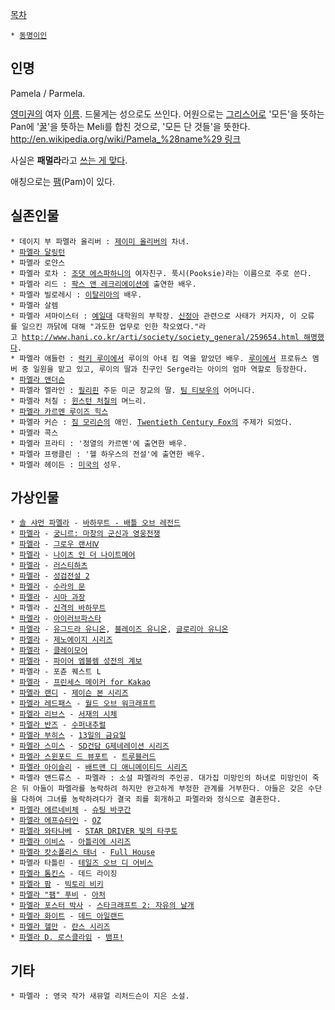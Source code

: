 [[목차]]
 * [[동명이인]]

== 인명 ==
Pamela / Parmela.

[[영어|영미권]]의 여자 [[이름]]. 드물게는 성으로도 쓰인다. 어원으로는 [[그리스어]]로 '모든'을 뜻하는 Pan에 '[[꿀#s-1|꿀]]'을 뜻하는 Meli를 합친 것으로, '모든 단 것들'을 뜻한다. [[http://en.wikipedia.org/wiki/Pamela_%28name%29 링크]]

사실은 '''패멀라'''라고 [[자주 틀리는 외래어/영어#s-3.1.2|쓰는 게 맞다]]. 

애칭으로는 [[팸]](Pam)이 있다.

== 실존인물 ==
 * 데이지 부 파멜라 올리버 : [[제이미 올리버]]의 차녀.
 * [[눈물의 고속도로 연쇄살인 사건|파멜라 달링턴]]
 * 파멜라 로얀스
 * 파멜라 로차 : [[조댓 에스파하니]]의 여자친구. 푹시(Pooksie)라는 이름으로 주로 쓴다.
 * 파멜라 리드 : [[팍스 앤 레크리에이션]]에 출연한 배우.
 * 파멜라 빌로레시 : [[이탈리아]]의 배우.
 * 파멜라 살렘
 * 파멜라 셔마이스터 : [[예일 대학교|예일대]] 대학원의 부학장. [[신정아]] 관련으로 사태가 커지자, 이 오류를 일으킨 까닭에 대해 "과도한 업무로 인한 착오였다."라고 [[http://www.hani.co.kr/arti/society/society_general/259654.html 해명]]했다.
 * 파멜라 애들런 : [[럭키 루이]]에서 루이의 아내 킴 역을 맡았던 배우. [[루이#s-1.2|루이]]에서 프로듀스 멤버 중 일원을 맡고 있고, 루이의 딸과 친구인 Serge라는 아이의 엄마 역할로 등장한다.
 * [[파멜라 앤더슨]]
 * 파멜라 엘라인 : [[필리핀]] 주둔 미군 장교의 딸. [[팀 티보우]]의 어머니다.
 * 파멜라 처칠 : [[윈스턴 처칠]]의 며느리.
 * [[빅토리아/가족관계#s-3|파멜라 카르멘 루이즈 힉스]]
 * 파멜라 커슨 : [[짐 모리슨]]의 애인. [[The Doors(앨범)#s-2|Twentieth Century Fox]]의 주제가 되었다.
 * 파멜라 콕스
 * 파멜라 프라티 : '정열의 카르멘'에 출연한 배우.
 * 파멜라 프랭클린 : '헬 하우스의 전설'에 출연한 배우.
 * 파멜라 헤이든 : [[미국]]의 성우.

== 가상인물 ==
 * [[바하무트 - 배틀 오브 레전드#s-5.4|솔 샤먼 파멜라]] - [[바하무트 - 배틀 오브 레전드]]
 * [[궁니르%3A 마창의 군신과 영웅전쟁#s-6.3|파멜라]] - [[궁니르: 마창의 군신과 영웅전쟁]]
 * [[그로우 랜서Ⅳ#s-1.10|파멜라]] - [[그로우 랜서Ⅳ]]
 * [[나이츠 인 더 나이트메어#s-6.13|파멜라]] - [[나이츠 인 더 나이트메어]]
 * [[러스티하츠/던전 목록#s-1.2|파멜라]] - [[러스티하츠]]
 * [[성검전설 2#s-4|파멜라]] - [[성검전설 2]]
 * [[수라의 문#s-3|파멜라]] - [[수라의 문]]
 * [[시마 과장#s-5|파멜라]] - [[시마 과장]]
 * 파멜라 - [[신격의 바하무트]]
 * [[아이러브파스타#s-4.3|파멜라]] - [[아이러브파스타]]
 * [[유그드라 유니온/캐릭터#s-6|파]][[블레이즈 유니온#s-2.1|멜]][[글로리아 유니온#s-4.1|라]] - [[유그드라 유니온]], [[블레이즈 유니온]], [[글로리아 유니온]]
 * [[제노에이지 시리즈/등장인물#s-1.3|파멜라]] - [[제노에이지 시리즈]]
 * [[클레이모어(만화)#s-3.2.9|파멜라]] - [[클레이모어(만화)|클레이모어]]
 * [[파이어 엠블렘 성전의 계보/등장인물#s-5|파멜라]] - [[파이어 엠블렘 성전의 계보]]
 * 파멜라 - 포츈 퀘스트 L
 * [[프린세스 메이커 for kakao/정령#s-9.2|파멜라]] - [[프린세스 메이커 for Kakao]]
 * [[제이슨 본 시리즈#s-3.3|파멜라 랜디]] - [[제이슨 본 시리즈#s-3|제이슨 본 시리즈]]
 * [[동부 역병지대#s-1|파멜라 레드패스]] - [[월드 오브 워크래프트]]
 * [[서재의 시체#s-1|파멜라 리브스]] - [[서재의 시체]]
 * [[파멜라 반즈]] - [[수퍼내추럴#s-1|수퍼내추럴]]
 * [[13일의 금요일(1980)|파멜라 부히스]] - [[13일의 금요일(1980)|13일의 금요일]]
 * [[파멜라 스미스]] - [[SD건담 G제네레이션 시리즈]]
 * [[트루블러드#s-2|파멜라 스윈포드 드 뷰포트]] - [[트루블러드]]
 * [[포이즌 아이비(DC 코믹스)|파멜라 아이슬리]] - [[배트맨 디 애니메이티드 시리즈]]
 * 파멜라 앤드류스 - 파멜라 : 소설 파멜라의 주인공. 대가집 미망인의 하녀로 미망인이 죽은 뒤 아들이 파멜라를 농락하려 하지만 완고하게 부정한 관계를 거부한다. 아들은 갖은 수단을 다하여 그녀를 농락하려다가 결국 죄를 회개하고 파멜라와 정식으로 결혼한다.
 * [[파멜라 에르네비체]] - [[슈팅 바쿠간]]
 * [[OZ(만화)#s-3.2|파멜라 에프슈타인]] - [[OZ(만화)|OZ]]
 * [[STAR DRIVER 빛의 타쿠토/등장인물#s-2.4|파멜라 와타나베]] - [[STAR DRIVER 빛의 타쿠토]]
 * [[파멜라 이비스]] - [[아틀리에 시리즈]]
 * [[Full House#s-1.1|파멜라 캇소폴리스 태너]] - [[Full House]]
 * 파멜라 타틀린 - [[테일즈 오브 디 어비스]]
 * [[생존자(데드 라이징)#s-2.4|파멜라 톰킨스]] - 데드 라이징
 * [[빅토리 비키#s-1|파멜라 팜]] - [[빅토리 비키]]
 * [[아처#s-2.3.1|파멜라 "팸" 푸비]] - [[아처#s-2|아처]]
 * [[블랙스톤 프로젝트#s-3|파멜라 포스터 박사]] - [[스타크래프트 2: 자유의 날개]]
 * [[라이더 화이트#s-3.1|파멜라 화이트]] - [[데드 아일랜드]]
 * [[파멜라 헬만]] - [[란스 시리즈]]
 * [[뱀프!#s-2.3.1|파멜라 D. 로스클라임]] - [[뱀프!]]

== 기타 ==
 * 파멜라 : 영국 작가 새뮤얼 리처드슨이 지은 소설.
